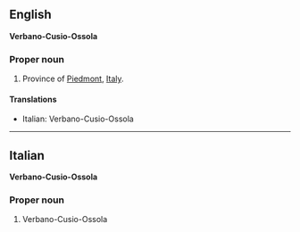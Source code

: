 ==English==
'''Verbano-Cusio-Ossola'''

===Proper noun===

#Province of [[Piedmont]], [[Italy]].

====Translations====

*Italian: Verbano-Cusio-Ossola

----

==Italian==
'''Verbano-Cusio-Ossola'''

===Proper noun===

#Verbano-Cusio-Ossola